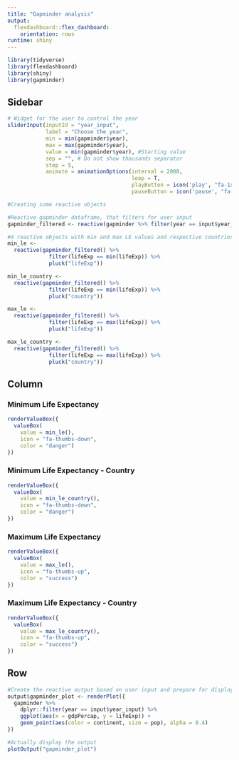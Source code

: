 ```yaml
---
title: "Gapminder analysis"
output: 
  flexdashboard::flex_dashboard:
    orientation: rows
runtime: shiny
---
```


```r
library(tidyverse)
library(flexdashboard)
library(shiny)
library(gapminder)
```

Sidebar {.sidebar}
-----------------------------------------------------------------------

```r
# Widget for the user to control the year
sliderInput(inputId = "year_input", 
            label = "Choose the year",
            min = min(gapminder$year),
            max = max(gapminder$year),
            value = min(gapminder$year), #Starting value
            sep = "", # Do not show thousands separator
            step = 5,
            animate = animationOptions(interval = 2000, 
                                       loop = T,
                                       playButton = icon('play', "fa-1x"),
                                       pauseButton = icon('pause', "fa-1x"))) #Optionally, add an animation to the plot
```

```r
#Creating some reactive objects

#Reactive gapminder dataframe, that filters for user input
gapminder_filtered <- reactive(gapminder %>% filter(year == input$year_input))

#4 reactive objects with min and max LE values and respective countries
min_le <- 
  reactive(gapminder_filtered() %>% 
             filter(lifeExp == min(lifeExp)) %>% 
             pluck("lifeExp"))

min_le_country <- 
  reactive(gapminder_filtered() %>%
             filter(lifeExp == min(lifeExp)) %>% 
             pluck("country"))

max_le <- 
  reactive(gapminder_filtered() %>% 
             filter(lifeExp == max(lifeExp)) %>% 
             pluck("lifeExp"))

max_le_country <- 
  reactive(gapminder_filtered() %>% 
             filter(lifeExp == max(lifeExp)) %>% 
             pluck("country"))

```


Column 
-----------------------------------------------------------------------

### Minimum Life Expectancy {.value-box}

```r
renderValueBox({
  valueBox(
    value = min_le(),
    icon = "fa-thumbs-down",
    color = "danger")
})
```

### Minimum Life Expectancy - Country {.value-box}

```r
renderValueBox({
  valueBox(
    value = min_le_country(),
    icon = "fa-thumbs-down",
    color = "danger")
})
```

### Maximum Life Expectancy {.value-box}

```r
renderValueBox({
  valueBox(
    value = max_le(),
    icon = "fa-thumbs-up",
    color = "success")
})
```

### Maximum Life Expectancy - Country {.value-box}

```r
renderValueBox({
  valueBox(
    value = max_le_country(),
    icon = "fa-thumbs-up",
    color = "success")
})

```

Row 
-----------------------------------------------------------------------

```r
#Create the reactive output based on user input and prepare for display
output$gapminder_plot <- renderPlot({
  gapminder %>% 
    dplyr::filter(year == input$year_input) %>% 
    ggplot(aes(x = gdpPercap, y = lifeExp)) +
    geom_point(aes(color = continent, size = pop), alpha = 0.4)
})
```

```r
#Actually display the output
plotOutput("gapminder_plot")
```


